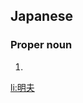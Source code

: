 ==Japanese==
{{ja-kanjitab|あき|お}}

===Proper noun===
{{ja-pos|あきお|proper}}

# {{given name|male|lang=ja|sort=あきお}}

[[li:明夫]]